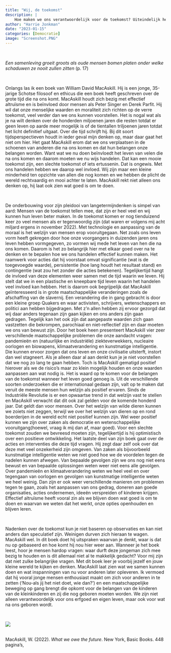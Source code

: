 ```yaml
---
title: "Wij, de toekomst"
description: |
    Hoe maken we ons verantwoordelijk voor de toekomst? Uiteindelijk hebben we nog maar een korte tijd geleefd, de meeste mensen moeten nog komen en naar hen hebben we verplichtingen. Met What we owe the future rekt William MacAskill ons maatschappelijk en toekomstperspectief op, laat hij zien hoe we de koers kunnen verleggen, welke problemen we serieus moeten nemen en wat we kunnen doen. Bij het schrijven over zoveel onzekerheid kan het niet anders dat je soms uit de bocht vliegt. Maar, het is zo goed dat hij ons buiten onszelf om laat nadenken.
author: "Harrie Jonkman"
date: "2023-01-15"
categories: [Democratie]
image: "Screenshot.PNG"
---
```



<br>

*Een samenleving groeit groots als oude mensen bomen platen onder welke schaduwen ze nooit zullen zitten* (p. 17)

<br>

Onlangs las ik een boek van William David MacAskill. Hij is een jonge, 35-jarige Schotse filosoof en ethicus die een boek heeft geschreven over de grote tijd die na ons komt. MacAskill houdt zich bezig met effectief altruïsme en is beïnvloed door mensen als Peter Singer en Derek Parfit. Hij wil dat onze menselijke waarden en moraliteit zich richten op de verre toekomst, veel verder dan we ons kunnen voorstellen. Het is nogal wat als je na wilt denken over de honderden miljoenen jaren die resten totdat er geen leven op aarde meer mogelijk is of de tientallen triljoenen jaren totdat het licht definitief uitgaat. Over die tijd schrijft hij. Bij dit soort tijdsperspectieven houdt in ieder geval mijn denken op, maar daar gaat het niet om hier. Het gaat MacAskill erom dat we ons verplaatsen in de schoenen van anderen die na ons komen en dat hun belangen onze belangen worden. Want wat we nu doen beïnvloedt het leven van velen die na ons komen en daarom moeten we nu wijs handelen. Dat kan een mooie toekomst zijn, een slechte toekomst of iets ertussenin. Dat is ongewis. Met ons handelen hebben we daarop wel invloed. Wij zijn maar een kleine minderheid ten opzichte van allen die nog komen en we hebben de plicht de wereld rechtvaardig en mooi achter te laten. MacAskill rekt niet alleen ons denken op, hij laat ook zien wat goed is om te doen.

<br>

De onderbouwing voor zijn pleidooi van langetermijndenken is simpel van aard: Mensen van de toekomst tellen mee, dat zijn er heel veel en wij kunnen hun leven beter maken. In de toekomst komen er nog tienduizend keer zo veel mensen als er tegenwoordig zijn (dat waren er volgens mij acht miljard ergens in november 2022). Met technologie en aanpassing van de moraal is het welzijn van mensen erop vooruitgegaan. Net zoals ons leven vorm heeft gekregen door hoe onze voorgangers in duizenden jaren ons leven hebben vormgegeven, zo vormen wij mede het leven van hen die na ons komen. Daarom is het zo belangrijk hier met elkaar goed over na te denken en te bepalen hoe we ons handelen effectief kunnen maken. Het raamwerk voor acties dat hij voorstaat omvat significantie (wat is de toegevoegde waarde), persistentie (hoe lang houdt het resultaat stand) en contingentie (wat zou het zonder die acties betekenen). Tegelijkertijd hangt de invloed van deze elementen weer samen met de tijd waarin we leven. Hij stelt dat we in een plastische en kneepbare tijd leven waarin het handelen veel invloed kan hebben. Het is daarom ook begrijpelijk dat MacAskill geïnteresseerd is in grote maatschappelijke veranderingen zoals de afschaffing van de slavernij. Een verandering die in gang gebracht is door een kleine groep Quakers en waar activisten, schrijvers, wetenschappers en politici aan hebben bijgedragen. Met z'n allen hebben zij ervoor gezorgd dat wij daar anders tegenaan zijn gaan kijken en ons anders zijn gaan gedragen. Tegelijk kan het ook zijn dat aangepaste waarden zich gaan vastzetten die bekrompen, parochiaal en niet-reflectief zijn en daar moeten we ons van bewust zijn. Door het boek heen presenteert MacAskill vier zeer verschillende maatschappelijke problemen die onze aandacht vragen: pandemieën en (natuurlijke en industriële) ziekteverwekkers, nucleaire oorlogen en biowapens, klimaatverandering en kunstmatige intelligentie. Die kunnen ervoor zorgen dat ons leven en onze civilisatie uitsterft, instort dan wel stagneert. Als je alleen daar al aan denkt kun je je niet voorstellen dat we nog zo lang te gaan hebben. Toch is MacAskill gematigd positief hierover als we de risico's maar zo klein mogelijk houden en onze waarden aanpassen aan wat nodig is. Het is waard op te komen voor de belangen van de toekomst wanneer het leven goed genoeg is. Uit de verschillende soorten onderzoeken die er internationaal gedaan zijn, valt op te maken dat veruit de meeste mensen hun welzijn als positief ervaren. Sinds de Industriële Revolutie is er een opwaartse trend in dat welzijn vast te stellen en MacAskill verwacht dat dit ook zal gelden voor de komende honderd jaar. Dat geldt dan voor mensen. Over het welzijn van wilde dieren kunnen we zoiets niet zeggen, terwijl we over het welzijn van dieren op en rond boerderijen in de wereld echt niet positief kunnen zijn. Wel weer positief kunnen we zijn over zaken als democratie en wetenschappelijke vooruitgang(hoewel, vraag ik mij dan af, maar goed). Voor een slechte toekomst zouden we bevreesd moeten zijn, tegelijkertijd is hij optimistisch over een positieve ontwikkeling. Het laatste deel van zijn boek gaat over de acties en interventies die deze tijd vragen. Hij zegt daar zelf ook over dat deze met veel onzekerheid zijn omgeven. Van zaken als bijvoorbeeld kunstmatige intelligentie weten we niet goed hoe we de voordelen tegen de nadelen kunnen afwegen. Van bepaalde gevolgen zijn we ons nog niet eens bewust en van bepaalde oplossingen weten weer niet eens alle gevolgen. Over pandemieën en klimaatverandering weten we heel veel en over tegengaan van oorlogen en gevolgen van kunstmatige intelligentie weten we heel weinig. Dan zijn er ook weer verschillende manieren om problemen tegen te gaan, zoals het aanpassen van ons gedrag, doneren aan goede organisaties, acties ondernemen, ideeën verspreiden of kinderen krijgen. Effectief altruïsme heeft vooral zin als we blijven doen wat goed is om te doen en waarvan we weten dat het werkt, onze opties openhouden en blijven leren.

<br>

Nadenken over de toekomst kun je niet baseren op observaties en kan niet anders dan speculatief zijn. Weinigen durven zich hieraan te wagen. MacAskill wel. In dit boek doet hij uitspraken waarvan je denkt, waar is dat nu op gebaseerd en hoe komt hij nou hier weer aan. Wanneer je het boek leest, hoor je mensen hardop vragen: waar durft deze jongeman zich mee bezig te houden en is dit allemaal niet al te makkelijk gedacht? Voor mij zijn dat niet zulke belangrijke vragen. Met dit boek leer je voorbij jezelf en jouw kleine wereld te kijken en denken. MacAskill laat zien wat we samen kunnen doen en wat inspanningen van nu voor anderen later opleveren. Ik vermoed dat hij vooral jonge mensen enthousiast maakt om zich voor anderen in te zetten ('Nou-als jij het niet doet, wie dan?') en een maatschappelijke beweging op gang brengt die opkomt voor de belangen van de kinderen van de kleinkinderen en zij die nog geboren moeten worden. We zijn niet alleen verantwoordelijk voor ons erfgoed en eigen leven, maar ook voor wat na ons geboren wordt.

<br>

![](Screenshot.png)

<br>
MacAskill, W. (2022). *What we owe the future*. New York, Basic Books. 448 pagina's,
